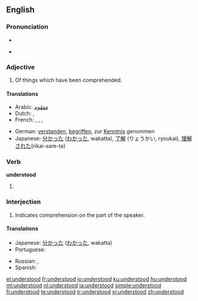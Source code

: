 ==English==

===Pronunciation===
* {{IPA|/ʌndəɻ'stʊd/}}
* {{audio|en-us-understood.ogg|Audio (US)}}
*: {{rhymes|ʊd}}

===Adjective===
{{en-adj}}

# Of things which have been comprehended.

====Translations====
{{trans-top|comprehended}}
* Arabic: [[ARchar|مَفهُوم]]
* Dutch: {{t+|nl|verstaan}}, {{t+|nl|begrepen}}
* French: {{t+|fr|compris|m}}, {{t+|fr|comprise|f}}, {{t+|fr|compris|m|p}}, {{t+|fr|comprises|f|p}}
{{trans-mid}}
* German: [[verstanden]], [[begriffen]], zur [[Kenntnis]] genommen
* Japanese: [[分かった]] ([[わかった]], wakatta), [[了解]] (りょうかい, ryoukai), [[理解]][[され]][[た]](rikai-sare-ta)
{{trans-bottom}}

===Verb===
'''understood'''

# {{past of|[[understand]]}}

<!-- Please, add translations only on the page for the base form of the verb, "understand" ====Translations====
* {{ttbc|Dutch}}: [[verstond]], [[verstonden]], [[begreep]], [[begrepen]]
* {{ttbc|German}}: [[verstanden]], [[begriffen]]
* {{ttbc|Spanish}}: [[entendí]], [[entendió]], [[entendiste]], [[entendimos]]
-->

===Interjection===
{{infl|en|interjection}}

# Indicates comprehension on the part of the speaker.

====Translations====
{{trans-top|indication of comprehension}}
* Japanese: [[分かった]] ([[わかった]], wakatta)
* Portuguese: {{t+|pt|entendido}}
{{trans-mid}}
* Russian: {{t+|ru|понять|alt=понял}}, {{t|ru|понятно}}
* Spanish: {{t-|es|entendido}}
{{trans-bottom}}

[[el:understood]]
[[fr:understood]]
[[io:understood]]
[[ku:understood]]
[[hu:understood]]
[[ml:understood]]
[[nl:understood]]
[[ja:understood]]
[[simple:understood]]
[[fi:understood]]
[[te:understood]]
[[tr:understood]]
[[vi:understood]]
[[zh:understood]]